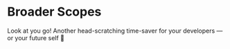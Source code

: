 # Broader Scopes

<EpicVideo url="https://www.epicweb.dev/tutorials/tailwind-color-tokens/color-design-tokens/broader-scopes/solution" />

Look at you go! Another head-scratching time-saver for your developers — or your future self 🤣
